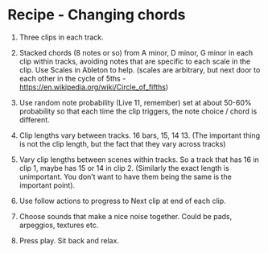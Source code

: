 # Recipe - Changing chords

1.  Three clips in each track.

2.  Stacked chords (8 notes or so) from A minor, D minor, G minor in each clip within tracks, avoiding notes that are specific to each scale in the clip. Use Scales in Ableton to help. (scales are arbitrary, but next door to each other in the cycle of 5ths - <https://en.wikipedia.org/wiki/Circle_of_fifths>)

3.  Use random note probability (Live 11, remember) set at about 50-60% probability so that each time the clip triggers, the note choice / chord is different.

4.  Clip lengths vary between tracks. 16 bars, 15, 14 13. (The important thing is not the clip length, but the fact that they vary across tracks)

5.  Vary clip lengths between scenes within tracks. So a track that has 16 in clip 1, maybe has 15 or 14 in clip 2. (Similarly the exact length is unimportant. You don't want to have them being the same is the important point).

6.  Use follow actions to progress to Next clip at end of each clip.

7.  Choose sounds that make a nice noise together. Could be pads, arpeggios, textures etc.

8.  Press play. Sit back and relax.
